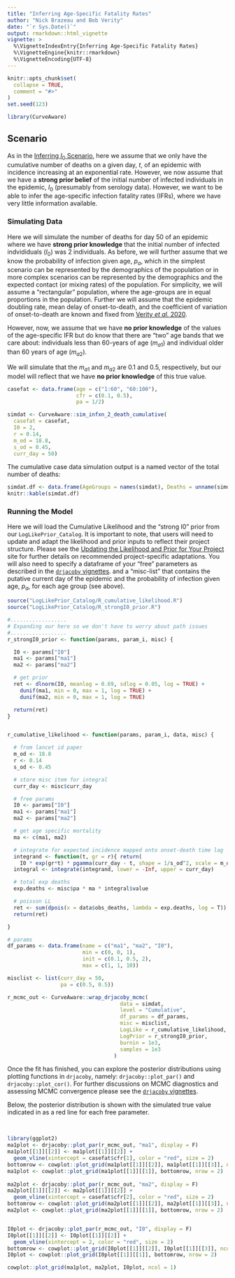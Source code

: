 ```yaml
---
title: "Inferring Age-Specific Fatality Rates"
author: "Nick Brazeau and Bob Verity"
date: "`r Sys.Date()`"
output: rmarkdown::html_vignette
vignette: >
  %\VignetteIndexEntry{Inferring Age-Specific Fatality Rates}
  %\VignetteEngine{knitr::rmarkdown}
  %\VignetteEncoding{UTF-8}
---
```



```r
knitr::opts_chunk$set(
  collapse = TRUE,
  comment = "#>"
)
set.seed(123)
```

```r
library(CurveAware)
```

## Scenario
As in the [Inferring $I_0$ Scenario](), here we assume that we only have the cumulative number of deaths on a given day, $t$, of an epidemic with incidence increasing at an exponential rate. However, we now assume that we have a **strong prior belief** of the initial number of infected individuals in the epidemic, $I_0$ (presumably from serology data). However, we want to be able to infer the age-specific infection fatality rates (IFRs), where we have very little information available.  

### Simulating Data
Here we will simulate the number of deaths for day 50 of an epidemic where we have **strong prior knowledge** that the initial number of infected indvididuals ($I_0$) was 2 individuals. As before, we will further assume that we know the probability of infection given age, $p_a$, which in the simplest scenario can be represented by the demographics of the population or in more complex scenarios can be represented by the demographics and the expected contact (or mixing rates) of the population. For simplicity, we will assume a "rectangular" population, where the age-groups are in equal proportions in the population. Further we will assume that the epidemic doubling rate, mean delay of onset-to-death, and the coefficient of variation of onset-to-death are known and fixed from [Verity _et al._ 2020](https://www.thelancet.com/journals/laninf/article/PIIS1473-3099(20)30243-7/fulltext).  
  
However, now, we assume that we have **no prior knowledge** of the values of the age-specific IFR but do know that there are "two" age bands that we care about: individuals less than 60-years of age ($m_{a1}$) and individual older than 60 years of age ($m_{a2}$). 

We will simulate that the $m_{a1}$ and $m_{a2}$ are 0.1 and 0.5, respectively, but our model will reflect that we have **no prior knowledge** of this true value. 

```r
casefat <- data.frame(age = c("1:60", "60:100"),
                      cfr = c(0.1, 0.5),
                      pa = 1/2)

simdat <- CurveAware::sim_infxn_2_death_cumulative(
  casefat = casefat,
  I0 = 2,
  r = 0.14,
  m_od = 18.8,
  s_od = 0.45,
  curr_day = 50)

```

The cumulative case data simulation output is a named vector of the total number of deaths:
```r
simdat.df <- data.frame(AgeGroups = names(simdat), Deaths = unname(simdat) )
knitr::kable(simdat.df)
```


### Running the Model
Here we will load the Cumulative Likelihood and the "strong I0" prior from our `LogLikePrior_Catalog`. It is important to note, that users will need to update and adapt the likelihood and prior inputs to reflect their project structure. Please see the [Updating the Likelihood and Prior for Your Project]() site for further details on recommended project-specific adaptations. You will also need to specify a dataframe of your "free" parameters as described in the [`drjacoby` vignettes](https://github.com/mrc-ide/drjacoby/blob/master/vignettes/). and a "misc-list" that contains the putative current day of the epidemic and the probability of infection given age, $p_a$, for each age group (see above).

```r
source("LogLikePrior_Catalog/R_cumulative_likelihood.R")
source("LogLikePrior_Catalog/R_strongI0_prior.R")
```

```r
#..................
# Expanding our here so we don't have to worry about path issues
#..................
r_strongI0_prior <- function(params, param_i, misc) {

  I0 <- params["I0"]
  ma1 <- params["ma1"]
  ma2 <- params["ma2"]

  # get prior
  ret <- dlnorm(I0, meanlog = 0.69, sdlog = 0.05, log = TRUE) +
    dunif(ma1, min = 0, max = 1, log = TRUE) +
    dunif(ma2, min = 0, max = 1, log = TRUE)

  return(ret)
}


r_cumulative_likelihood <- function(params, param_i, data, misc) {

  # from lancet id paper
  m_od <- 18.8
  r <- 0.14
  s_od <- 0.45

  # store misc item for integral
  curr_day <- misc$curr_day

  # free params
  I0 <- params["I0"]
  ma1 <- params["ma1"]
  ma2 <- params["ma2"]

  # get age specific mortality
  ma <- c(ma1, ma2)

  # integrate for expected incidence mapped onto onset-death time lag
  integrand <- function(t, gr = r){ return(
    I0 * exp(gr*t) * pgamma(curr_day - t, shape = 1/s_od^2, scale = m_od*s_od^2)) }
  integral <- integrate(integrand, lower = -Inf, upper = curr_day)

  # total exp deaths
  exp.deaths <- misc$pa * ma * integral$value

  # poisson LL
  ret <- sum(dpois(x = data$obs_deaths, lambda = exp.deaths, log = T))
  return(ret)

}


```

```r
# params
df_params <- data.frame(name = c("ma1", "ma2", "I0"),
                        min = c(0, 0, 1),
                        init = c(0.1, 0.5, 2),
                        max = c(1, 1, 10))

misclist <- list(curr_day = 50, 
                 pa = c(0.5, 0.5))

r_mcmc_out <- CurveAware::wrap_drjacoby_mcmc(
                                    data = simdat,
                                    level = "Cumulative",
                                    df_params = df_params,
                                    misc = misclist,
                                    LogLike = r_cumulative_likelihood,
                                    LogPrior = r_strongI0_prior,
                                    burnin = 1e3,
                                    samples = 1e3
                                  )
```

Once the fit has finished, you can explore the posterior distributions using plotting functions in `drjacoby`, namely: `drjacoby::plot_par()` and `drjacoby::plot_cor()`. For further discussions on MCMC diagnostics and assessing MCMC convergence please see the [`drjacoby` vignettes](https://github.com/mrc-ide/drjacoby/blob/master/vignettes/).  
  
Below, the posterior distribution is shown with the simulated true value indicated in as a red line for each free parameter.    

<br/>

```r
library(ggplot2)
ma1plot <- drjacoby::plot_par(r_mcmc_out, "ma1", display = F)
ma1plot[[1]][[2]] <- ma1plot[[1]][[2]] +
  geom_vline(xintercept = casefat$cfr[1], color = "red", size = 2)
bottomrow <- cowplot::plot_grid(ma1plot[[1]][[2]], ma1plot[[1]][[3]], ncol = 2)
ma1plot <- cowplot::plot_grid(ma1plot[[1]][[1]], bottomrow, nrow = 2)
                   
ma2plot <- drjacoby::plot_par(r_mcmc_out, "ma2", display = F)
ma2plot[[1]][[2]] <- ma2plot[[1]][[2]] +
  geom_vline(xintercept = casefat$cfr[2], color = "red", size = 2)
bottomrow <- cowplot::plot_grid(ma2plot[[1]][[2]], ma2plot[[1]][[3]], ncol = 2)
ma2plot <- cowplot::plot_grid(ma2plot[[1]][[1]], bottomrow, nrow = 2)


I0plot <- drjacoby::plot_par(r_mcmc_out, "I0", display = F)
I0plot[[1]][[2]] <- I0plot[[1]][[2]] +
  geom_vline(xintercept = 2, color = "red", size = 2)
bottomrow <- cowplot::plot_grid(I0plot[[1]][[2]], I0plot[[1]][[3]], ncol = 2)
I0plot <- cowplot::plot_grid(I0plot[[1]][[1]], bottomrow, nrow = 2)

cowplot::plot_grid(ma1plot, ma2plot, I0plot, ncol = 1)
```




